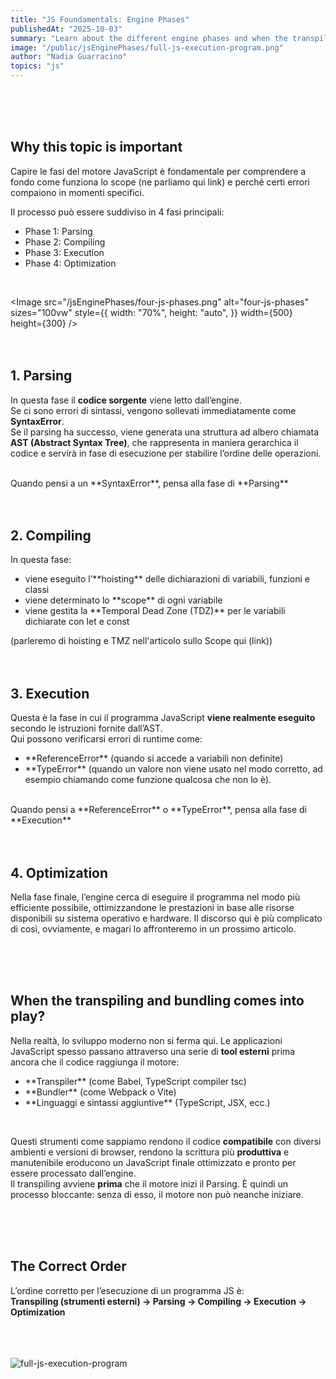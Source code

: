 ```yaml
---
title: "JS Foundamentals: Engine Phases"
publishedAt: "2025-10-03"
summary: "Learn about the different engine phases and when the transpiling and bundling gets in the picture"
image: "/public/jsEnginePhases/full-js-execution-program.png"
author: "Nadia Guarracino"
topics: "js"
---
```


<br />
<br />
<br />

 ## Why this topic is important
Capire le fasi del motore JavaScript è fondamentale per comprendere a fondo come funziona
lo scope (ne parliamo qui link) e perché certi errori compaiono in momenti specifici.

Il processo può essere suddiviso in 4 fasi principali:

<ul>
  <li>
    Phase 1: Parsing
  </li>
  <li>
    Phase 2: Compiling
  </li>
  <li>
    Phase 3: Execution
  </li>
  <li>
    Phase 4: Optimization
  </li>
</ul>
<br />

<Image
  src="/jsEnginePhases/four-js-phases.png"
  alt="four-js-phases"
  sizes="100vw"
  style={{
    width: "70%",
    height: "auto",
  }}
  width={500}
  height={300}
/>
<br />
<br />
<br />

 ## 1. Parsing
In questa fase il **codice sorgente** viene letto dall’engine.
<br />
Se ci sono errori di sintassi, vengono sollevati immediatamente come **SyntaxError**.
<br />
Se il parsing ha successo, viene generata una struttura ad albero chiamata **AST (Abstract Syntax Tree)**,
che rappresenta in maniera gerarchica il codice e servirà in fase di esecuzione per stabilire l’ordine delle
operazioni.

<br />
<Callout>
  Quando pensi a un **SyntaxError**, pensa alla fase di **Parsing**
</Callout>
<br />
<br />
<br />

 ## 2. Compiling
In questa fase:
<ul>
  <li>
      viene eseguito l’**hoisting** delle dichiarazioni di variabili, funzioni e classi
  </li>
  <li>
    viene determinato lo **scope** di ogni variabile
  </li>
  <li>
    viene gestita la **Temporal Dead Zone (TDZ)** per le variabili dichiarate con <Highlight>let</Highlight> e <Highlight>const</Highlight>
  </li>
</ul>

(parleremo di hoisting e TMZ nell'articolo sullo Scope qui (link))
<br />
<br />
<br />

 ## 3. Execution
Questa è la fase in cui il programma JavaScript **viene realmente eseguito** secondo le istruzioni fornite dall’AST.
<br />
Qui possono verificarsi errori di runtime come:
<br />
<ul>
  <li>
    **ReferenceError** (quando si accede a variabili non definite)
  </li>
  <li>
    **TypeError** (quando un valore non viene usato nel modo corretto, ad esempio chiamando come funzione qualcosa che non lo è).
  </li>
</ul>
<br />

<Callout>
  Quando pensi a **ReferenceError** o **TypeError**, pensa alla fase di **Execution**
</Callout>
<br />
<br />
<br />

 ## 4. Optimization

 Nella fase finale, l’engine cerca di eseguire il programma nel modo più efficiente possibile,
ottimizzandone le prestazioni in base alle risorse disponibili su sistema operativo e hardware.
Il discorso qui è più complicato di così, ovviamente, e magari lo affronteremo in un prossimo articolo.

<br />
<br />
<br />

 ## When the transpiling and bundling comes into play?

Nella realtà, lo sviluppo moderno non si ferma qui. Le applicazioni JavaScript spesso passano attraverso una serie di **tool esterni** prima ancora che il codice raggiunga il motore:
<br />

<ul>
  <li>
      **Transpiler** (come Babel, TypeScript compiler <Highlight>tsc</Highlight>)
  </li>
  <li>
    **Bundler** (come Webpack o Vite)
  </li>
  <li>
    **Linguaggi e sintassi aggiuntive** (TypeScript, JSX, ecc.)
  </li>
</ul>
<br />

Questi strumenti come sappiamo rendono il codice **compatibile** con diversi ambienti e versioni di browser,
rendono la scrittura più **produttiva** e manutenibile eroducono un JavaScript finale ottimizzato e pronto per essere processato dall’engine.
<br />
<Callout>
  Il transpiling avviene **prima** che il motore inizi il Parsing.
  È quindi un processo bloccante: senza di esso, il motore non può neanche iniziare.
</Callout>

<br />
<br />
<br />

 ## The Correct Order
L’ordine corretto per l’esecuzione di un programma JS è:
<br />
**Transpiling (strumenti esterni) → Parsing → Compiling → Execution → Optimization**
<br />
<br />

<br />
<br />
<Image
  src="/jsEnginePhases/full-js-execution-program.png"
  alt="full-js-execution-program"
  sizes="100vw"
  style={{
    width: "70%",
    height: "auto",
  }}
  width={500}
  height={300}
/>


<br />
<br />
<br />
<br />
<br />
<br />
<br />
<br />
<br />
<br />
<br />
<br />
